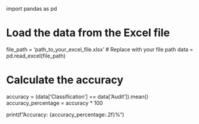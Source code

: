 
import pandas as pd

# Load the data from the Excel file
file_path = 'path_to_your_excel_file.xlsx'  # Replace with your file path
data = pd.read_excel(file_path)

# Calculate the accuracy
accuracy = (data['Classification'] == data['Audit']).mean()
accuracy_percentage = accuracy * 100

print(f"Accuracy: {accuracy_percentage:.2f}%")
